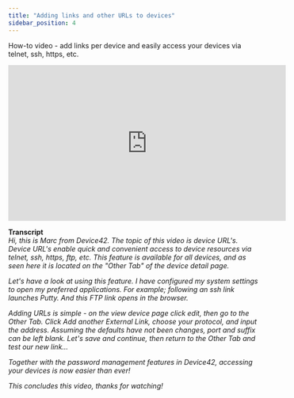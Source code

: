```yaml
---
title: "Adding links and other URLs to devices"
sidebar_position: 4
---
```


How-to video - add links per device and easily access your devices via telnet, ssh, https, etc.

<iframe width="560" height="315" src="https://www.youtube.com/embed/6clfgl1qqt8" frameborder="0" allow="autoplay; encrypted-media" allowfullscreen></iframe>

**Transcript**  
_Hi, this is Marc from Device42. The topic of this video is device URL's. Device URL's enable quick and convenient access to device resources via telnet, ssh, https, ftp, etc. This feature is available for all devices, and as seen here it is located on the "Other Tab" of the device detail page._

_Let's have a look at using this feature. I have configured my system settings to open my preferred applications. For example; following an ssh link launches Putty. And this FTP link opens in the browser._

_Adding URLs is simple - on the view device page click edit, then go to the Other Tab. Click Add another External Link, choose your protocol, and input the address. Assuming the defaults have not been changes, port and suffix can be left blank. Let's save and continue, then return to the Other Tab and test our new link..._

_Together with the password management features in Device42, accessing your devices is now easier than ever!_

_This concludes this video, thanks for watching!_
